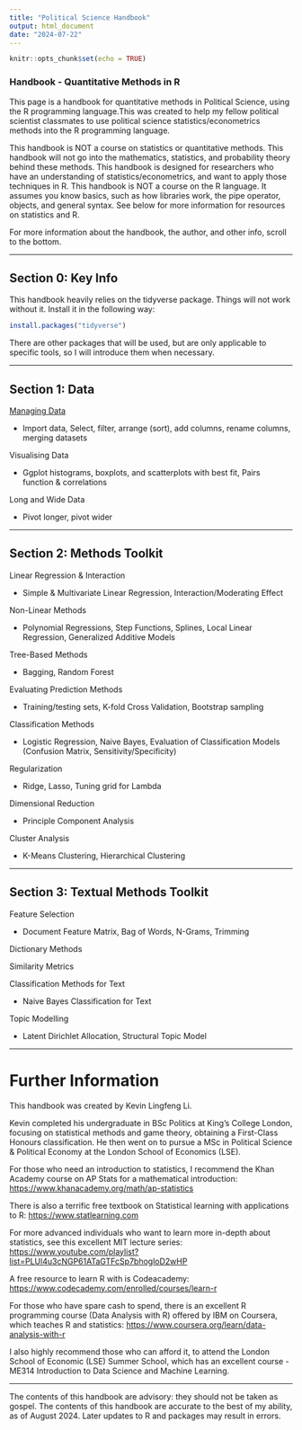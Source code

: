 ```yaml
---
title: "Political Science Handbook"
output: html_document
date: "2024-07-22"
---
```


```r
knitr::opts_chunk$set(echo = TRUE)
```

### Handbook - Quantitative Methods in R

This page is a handbook for quantitative methods in Political Science, using the R programming language.This was created to help my fellow political scientist classmates to use political science statistics/econometrics methods into the R programming language.

This handbook is NOT a course on statistics or quantitative methods. This handbook will not go into the mathematics, statistics, and probability theory behind these methods. This handbook is designed for researchers who have an understanding of statistics/econometrics, and want to apply those techniques in R. This handbook is NOT a course on the R language. It assumes you know basics, such as how libraries work, the pipe operator, objects, and general syntax. See below for more information for resources on statistics and R.

For more information about the handbook, the author, and other info, scroll to the bottom.

------------------------------------------------------------------------

## Section 0: Key Info

This handbook heavily relies on the tidyverse package. Things will not work without it. Install it in the following way:

```r
install.packages("tidyverse")
```

There are other packages that will be used, but are only applicable to specific tools, so I will introduce them when necessary.

------------------------------------------------------------------------

## Section 1: Data

[Managing Data](https://politicalscience.github.io/r/managing_data.html)

-   Import data, Select, filter, arrange (sort), add columns, rename columns, merging datasets

Visualising Data

-   Ggplot histograms, boxplots, and scatterplots with best fit, Pairs function & correlations

Long and Wide Data

-   Pivot longer, pivot wider

------------------------------------------------------------------------

## Section 2: Methods Toolkit

Linear Regression & Interaction

-   Simple & Multivariate Linear Regression, Interaction/Moderating Effect

Non-Linear Methods

-   Polynomial Regressions, Step Functions, Splines, Local Linear Regression, Generalized Additive Models

Tree-Based Methods

-   Bagging, Random Forest

Evaluating Prediction Methods

-   Training/testing sets, K-fold Cross Validation, Bootstrap sampling

Classification Methods

-   Logistic Regression, Naive Bayes, Evaluation of Classification Models (Confusion Matrix, Sensitivity/Specificity)

Regularization

-   Ridge, Lasso, Tuning grid for Lambda

Dimensional Reduction

-   Principle Component Analysis

Cluster Analysis

-   K-Means Clustering, Hierarchical Clustering

------------------------------------------------------------------------

## Section 3: Textual Methods Toolkit

Feature Selection

-   Document Feature Matrix, Bag of Words, N-Grams, Trimming

Dictionary Methods

Similarity Metrics

Classification Methods for Text

-   Naive Bayes Classification for Text

Topic Modelling

-   Latent Dirichlet Allocation, Structural Topic Model

------------------------------------------------------------------------

# Further Information

This handbook was created by Kevin Lingfeng Li.

Kevin completed his undergraduate in BSc Politics at King's College London, focusing on statistical methods and game theory, obtaining a First-Class Honours classification. He then went on to pursue a MSc in Political Science & Political Economy at the London School of Economics (LSE).

For those who need an introduction to statistics, I recommend the Khan Academy course on AP Stats for a mathematical introduction: <https://www.khanacademy.org/math/ap-statistics>

There is also a terrific free textbook on Statistical learning with applications to R: <https://www.statlearning.com>

For more advanced individuals who want to learn more in-depth about statistics, see this excellent MIT lecture series: <https://www.youtube.com/playlist?list=PLUl4u3cNGP61ATaGTFcSp7bhogloD2wHP>

A free resource to learn R with is Codeacademy: <https://www.codecademy.com/enrolled/courses/learn-r>

For those who have spare cash to spend, there is an excellent R programming course (Data Analysis with R) offered by IBM on Coursera, which teaches R and statistics: <https://www.coursera.org/learn/data-analysis-with-r>

I also highly recommend those who can afford it, to attend the London School of Economic (LSE) Summer School, which has an excellent course - ME314 Introduction to Data Science and Machine Learning.

------------------------------------------------------------------------

The contents of this handbook are advisory: they should not be taken as gospel. The contents of this handbook are accurate to the best of my ability, as of August 2024. Later updates to R and packages may result in errors.
